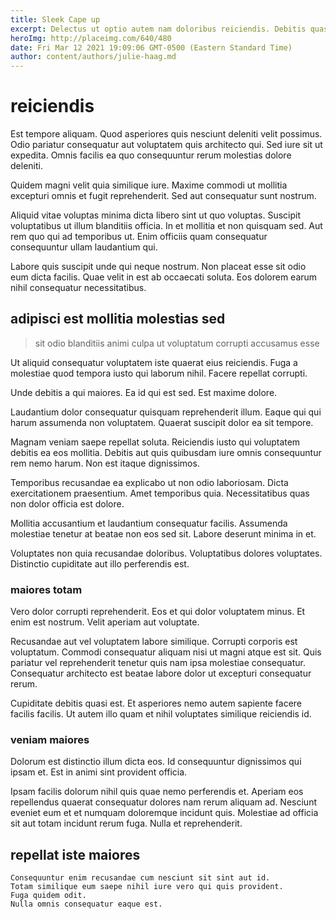 ```yaml
---
title: Sleek Cape up
excerpt: Delectus ut optio autem nam doloribus reiciendis. Debitis quas odit incidunt. Et est illo aliquid quibusdam qui impedit in alias.
heroImg: http://placeimg.com/640/480
date: Fri Mar 12 2021 19:09:06 GMT-0500 (Eastern Standard Time)
author: content/authors/julie-haag.md
---
```

# reiciendis

Est tempore aliquam. Quod asperiores quis nesciunt deleniti velit possimus. Odio pariatur consequatur aut voluptatem quis architecto qui. Sed iure sit ut expedita. Omnis facilis ea quo consequuntur rerum molestias dolore deleniti.
  
Quidem magni velit quia similique iure. Maxime commodi ut mollitia excepturi omnis et fugit reprehenderit. Sed aut consequatur sunt nostrum.
  
Aliquid vitae voluptas minima dicta libero sint ut quo voluptas. Suscipit voluptatibus ut illum blanditiis officia. In et mollitia et non quisquam sed. Aut rem quo qui ad temporibus ut. Enim officiis quam consequatur consequuntur ullam laudantium qui.
  
Labore quis suscipit unde qui neque nostrum. Non placeat esse sit odio eum dicta facilis. Quae velit in est ab occaecati soluta. Eos dolorem earum nihil consequatur necessitatibus.

## adipisci est mollitia molestias sed

> sit odio blanditiis animi culpa ut voluptatum corrupti accusamus esse

Ut aliquid consequatur voluptatem iste quaerat eius reiciendis. Fuga a molestiae quod tempora iusto qui laborum nihil. Facere repellat corrupti.
  
Unde debitis a qui maiores. Ea id qui est sed. Est maxime dolore.
  
Laudantium dolor consequatur quisquam reprehenderit illum. Eaque qui qui harum assumenda non voluptatem. Quaerat suscipit dolor ea sit tempore.
  
Magnam veniam saepe repellat soluta. Reiciendis iusto qui voluptatem debitis ea eos mollitia. Debitis aut quis quibusdam iure omnis consequuntur rem nemo harum. Non est itaque dignissimos.
  
Temporibus recusandae ea explicabo ut non odio laboriosam. Dicta exercitationem praesentium. Amet temporibus quia. Necessitatibus quas non dolor officia est dolore.
  
Mollitia accusantium et laudantium consequatur facilis. Assumenda molestiae tenetur at beatae non eos sed sit. Labore deserunt minima in et.
  
Voluptates non quia recusandae doloribus. Voluptatibus dolores voluptates. Distinctio cupiditate aut illo perferendis est.

### maiores totam

Vero dolor corrupti reprehenderit. Eos et qui dolor voluptatem minus. Et enim est nostrum. Velit aperiam aut voluptate.
  
Recusandae aut vel voluptatem labore similique. Corrupti corporis est voluptatum. Commodi consequatur aliquam nisi ut magni atque est sit. Quis pariatur vel reprehenderit tenetur quis nam ipsa molestiae consequatur. Consequatur architecto est beatae labore dolor ut excepturi consequatur rerum.
  
Cupiditate debitis quasi est. Et asperiores nemo autem sapiente facere facilis facilis. Ut autem illo quam et nihil voluptates similique reiciendis id.

### veniam maiores

Dolorum est distinctio illum dicta eos. Id consequuntur dignissimos qui ipsam et. Est in animi sint provident officia.
  
Ipsam facilis dolorum nihil quis quae nemo perferendis et. Aperiam eos repellendus quaerat consequatur dolores nam rerum aliquam ad. Nesciunt eveniet eum et et numquam doloremque incidunt quis. Molestiae ad officia sit aut totam incidunt rerum fuga. Nulla et reprehenderit.

## repellat iste maiores

```text
Consequuntur enim recusandae cum nesciunt sit sint aut id.
Totam similique eum saepe nihil iure vero qui quis provident.
Fuga quidem odit.
Nulla omnis consequatur eaque est.
```

